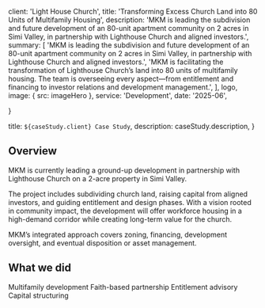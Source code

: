 

  client: 'Light House Church',
  title: 'Transforming Excess Church Land into 80 Units of Multifamily Housing',
  description:
    'MKM is leading the subdivision and future development of an 80-unit apartment community on 2 acres in Simi Valley, in partnership with Lighthouse Church and aligned investors.',
  summary: [
    'MKM is leading the subdivision and future development of an 80-unit apartment community on 2 acres in Simi Valley, in partnership with Lighthouse Church and aligned investors.',
    'MKM is facilitating the transformation of Lighthouse Church’s land into 80 units of multifamily housing. The team is overseeing every aspect—from entitlement and financing to investor relations and development management.',
  ],
  logo,
  image: { src: imageHero },
  service: 'Development',
    date: '2025-06',

}

  title: `${caseStudy.client} Case Study`,
  description: caseStudy.description,
}

## Overview

MKM is currently leading a ground-up development in partnership with Lighthouse Church on a 2-acre property in Simi Valley. 

The project includes subdividing church land, raising capital from aligned investors, and guiding entitlement and design phases. With a vision rooted in community impact, the development will offer workforce housing in a high-demand corridor while creating long-term value for the church. 

MKM’s integrated approach covers zoning, financing, development oversight, and eventual disposition or asset management.
## What we did

<TagList>
  <TagListItem>Multifamily development</TagListItem>
  <TagListItem>Faith-based partnership</TagListItem>
  <TagListItem>Entitlement advisory</TagListItem>
  <TagListItem>Capital structuring</TagListItem>
</TagList>

<StatList>
  <StatListItem value="80 units" label="Planned residential units" />
  <StatListItem value="2 acres" label="Development site" />
  <StatListItem value="2030" label="Projected delivery" />
  <StatListItem value="3" label="Equity & financing partners" />
</StatList>